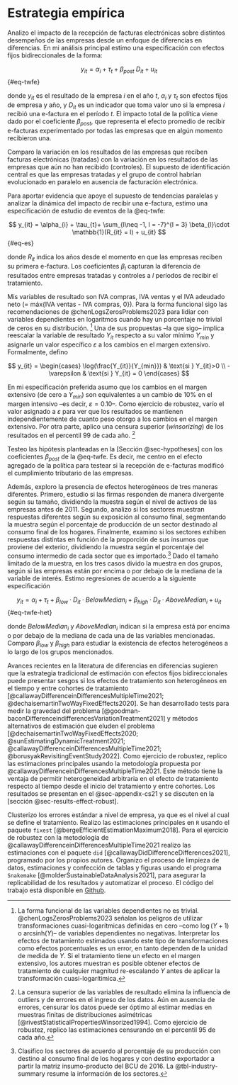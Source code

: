 # Estrategia empírica {#sec-method}

Analizo el impacto de la recepción de facturas electrónicas sobre distintos desempeños de las empresas desde un enfoque de diferencias en diferencias. En mi análisis principal estimo una especificación con efectos fijos bidireccionales de la forma:

$$
y_{it} = \alpha_{i} + \tau_{t} + \beta_{post}\ D_{it} + u_{it}
$${#eq-twfe}

donde $y_{it}$ es el resultado de la empresa $i$ en el año $t$, $\alpha_{i}$ y $\tau_{t}$ son efectos fijos de empresa y año, y $D_{it}$ es un indicador que toma valor uno si la empresa $i$ recibió una e-factura en el período $t$. El impacto total de la política viene dado por el coeficiente $\beta_{post}$, que representa el efecto promedio de recibir e-facturas experimentado por todas las empresas que en algún momento recibieron una.

Comparo la variación en los resultados de las empresas que reciben facturas electrónicas (tratadas) con la variación en los resultados de las empresas que aún no han recibido (controles). El supuesto de identificación central es que las empresas tratadas y el grupo de control habrían evolucionado en paralelo en ausencia de facturación electrónica.

Para aportar evidencia que apoye el supuesto de tendencias paralelas y analizar la dinámica del impacto de recibir una e-factura, estimo una especificación de estudio de eventos de la @eq-twfe:

$$
y_{it} = \alpha_{i} + \tau_{t}+ \sum_{l\neq -1, l = -7}^{l = 3} \beta_{l}\cdot \mathbb{1}(R_{it} = l) + u_{it}
$${#eq-es}

donde $R_{it}$ indica los años desde el momento en que las empresas reciben su primera e-factura. Los coeficientes $\beta_{l}$ capturan la diferencia de resultados entre empresas tratadas y controles a $l$ períodos de recibir el tratamiento.

Mis variables de resultado son IVA compras, IVA ventas y el IVA adeudado neto (= máx{IVA ventas - IVA compras, 0}). Para la forma funcional sigo las recomendaciones de @chenLogsZerosProblems2023 para lidiar con variables dependientes en logaritmos cuando hay un porcentaje no trivial de ceros en su distribución. [^chen-roth] Una de sus propuestas –la que sigo– implica reescalar la variable de resultado $Y_{it}$ respecto a su valor mínimo $Y_{min}$ y asignarle un valor específico $\varepsilon$ a los cambios en el margen extensivo. Formalmente, defino 

[^chen-roth]: La forma funcional de las variables dependientes no es trivial. @chenLogsZerosProblems2023 señalan los peligros de utilizar transformaciones cuasi-logarítmicas definidas en cero –como $\log(Y+1)$ o $\text{arcsinh}(Y)$– de variables dependientes no negativas. Interpretar los efectos de tratamiento estimados usando este tipo de transformaciones como efectos porcentuales es un error, en tanto dependen de la unidad de medida de $Y$. Si el tratamiento tiene un efecto en el margen extensivo, los autores muestran es posible obtener efectos de tratamiento de cualquier magnitud re-escalando $Y$ antes de aplicar la transformación cuasi-logarítimica.

$$
y_{it} =
\begin{cases}
  \log(\frac{Y_{it}}{Y_{min}}) & \text{si } Y_{it}>0 \\
  -\varepsilon                 & \text{si } Y_{it} = 0
\end{cases}
$$

En mi especificación preferida asumo que los cambios en el margen extensivo (de cero a $Y_{min}$) son equivalentes a un cambio de 10% en el margen intensivo –es decir, $\varepsilon=0.10$–. Como ejercicio de robustez, varío el valor asignado a $\varepsilon$ para ver que los resultados se mantienen independientemente de cuanto peso otorgo a los cambios en el margen extensivo. Por otra parte, aplico una censura superior (*winsorizing*) de los resultados en el percentil 99 de cada año. [^winsorizing]

[^winsorizing]: La censura superior de las variables de resultado elimina la influencia de outliers y de errores en el ingreso de los datos. Aún en ausencia de errores, censurar los datos puede ser óptimo al estimar medias en muestras finitas de distribuciones asimétricas [@rivestStatisticalPropertiesWinsorized1994]. Como ejercicio de robustez, replico las estimaciones censurando en el percentil 95 de cada año.

Testeo las hipótesis planteadas en la [Sección @sec-hypotheses] con los coeficientes $\beta_{post}$ de la @eq-twfe. Es decir, me centro en el efecto agregado de la política para testear si la recepción de e-facturas modificó el cumplimiento tributario de las empresas. 

Además, exploro la presencia de efectos heterogéneos de tres maneras diferentes. Primero, estudio si las firmas responden de manera divergente según su tamaño, dividiendo la muestra según el nivel de activos de las empresas antes de 2011. Segundo, analizo si los sectores muestran respuestas diferentes según su exposición al consumo final, segmentando la muestra según el porcentaje de producción de un sector destinado al consumo final de los hogares. Finalmente, examino si los sectores exhiben respuestas distintas en función de la proporción de sus insumos que proviene del exterior, dividiendo la muestra según el porcentaje del consumo intermedio de cada sector que es importado.[^sector-summary] Dado el tamaño limitado de la muestra, en los tres casos divido la muestra en dos grupos, según si las empresas están por encima o por debajo de la mediana de la variable de interés. Estimo regresiones de acuerdo a la siguiente especificación

$$
y_{it} = \alpha_{i} + \tau_{t} + \beta_{low}\cdot D_{it} \cdot BelowMedian_{i} + \beta_{high}\cdot D_{it} \cdot AboveMedian_{i} + u_{it}
$${#eq-twfe-het}

donde $BelowMedian_{i}$ y $AboveMedian_{i}$ indican si la empresa está por encima o por debajo de la mediana de cada una de las variables mencionadas. Comparo $\beta_{low}$ y $\beta_{high}$ para estudiar la existencia de efectos heterogéneos a lo largo de los grupos mencionados.

[^sector-summary]: Clasifico los sectores de acuerdo al porcentaje de su producción con destino al consumo final de los hogares y con destino exportador a partir la matriz insumo-producto del BCU de 2016. La @tbl-industry-summary resume la información de los sectores.

Avances recientes en la literatura de diferencias en diferencias sugieren que la estrategia tradicional de estimación con efectos fijos bidireccionales puede presentar sesgos si los efectos de tratamiento son heterogéneos en el tiempo y entre cohortes de tratamiento [@callawayDifferenceinDifferencesMultipleTime2021; @dechaisemartinTwoWayFixedEffects2020]. Se han desarrollado tests para medir la gravedad del problema [@goodman-baconDifferenceindifferencesVariationTreatment2021] y métodos alternativos de estimación que eluden el problema [@dechaisemartinTwoWayFixedEffects2020; @sunEstimatingDynamicTreatment2021; @callawayDifferenceinDifferencesMultipleTime2021; @borusyakRevisitingEventStudy2022]. Como ejercicio de robustez, replico las estimaciones principales usando la metodología propuesta por @callawayDifferenceinDifferencesMultipleTime2021. Este método tiene la ventaja de permitir heterogeneidad arbitraria en el efecto de tratamiento respecto al tiempo desde el inicio del tratamiento y entre cohortes. Los resultados se presentan en el @sec-appendix-cs21 y se discuten en la [sección @sec-results-effect-robust].

Clusterizo los errores estándar a nivel de empresa, ya que es el nivel al cual se define el tratamiento. Realizo las estimaciones principales en `R` usando el paquete `fixest` [@bergeEfficientEstimationMaximum2018]. Para el ejercicio de robustez con la metodología de @callawayDifferenceinDifferencesMultipleTime2021 realizo las estimaciones con el paquete `did` [@callawayDidDifferenceDifferences2021], programado por los propios autores. Organizo el proceso de limpieza de datos, estimaciones y confección de tablas y figuras usando el programa `Snakemake` [@molderSustainableDataAnalysis2021], para asegurar la replicabilidad de los resultados y automatizar el proceso. El código del trabajo está disponible en [Github](https://github.com/chezlag/msc-tesis).
